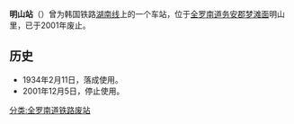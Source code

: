 {{朝鮮半島車站資訊
|公司色 = black
|文字色 = 
|站名 = 明山站
|圖片 = 
|pxl = 
|圖片說明 =
|前一站 = [[梦滩站|梦滩]]
|前一站距離 = 6.2
|後一站距離 = 3.4
|後一站 = [[一老站|一老]]
|所屬路線 = [[湖南线|湖南线]]
|距離 = 236.5
|起點站 = [[大田操车场|大田操车场]]
|諺文 = 명산역
|朝鮮漢字 = 明山驛
|文觀部式 = Myeongsan-yeok
|馬-賴式 = Myŏngsan-yŏk
|副站名 = 
|車站編號 = 
|停站路線數 = 
|所屬公司 = [[韩国铁道公社|韩国铁道公社]]
|所在地 =[[全罗南道|全罗南道]][[务安郡|务安郡]][[梦滩面|梦滩面]]明山里
|車站構造 = 地面车站
|月台配置 = 
|啟用年月日 =1934年2月11日
|廢站年月日 =2001年12月5日
|上下車人次 = 
|統計年度 = 
|轉車 = 
|備註 = 
|全寬備註 = 
}}

'''明山站'''（{{kor|諺=명산역|漢=明山驛|羅=Myeongsan yeok|f=y}}）曾为韩国铁路[[湖南线|湖南线]]上的一个车站，位于[[全罗南道|全罗南道]][[务安郡|务安郡]][[梦滩面|梦滩面]]明山里，已于2001年废止。

== 历史 ==
*1934年2月11日，落成使用。
*2001年12月5日，停止使用。

{{湖南线}}

[[分类:全罗南道铁路废站|分类:全罗南道铁路废站]]